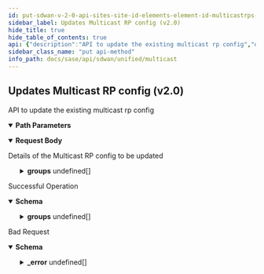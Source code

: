 ```yaml
---
id: put-sdwan-v-2-0-api-sites-site-id-elements-element-id-multicastrps-config-id
sidebar_label: Updates Multicast RP config (v2.0)
hide_title: true
hide_table_of_contents: true
api: {"description":"API to update the existing multicast rp config","operationId":"put-sdwan-v2.0-api-sites-site_id-elements-element_id-multicastrps-config_id","parameters":[{"description":"Site Id","in":"path","name":"site_id","required":true,"schema":{"description":"Site Id","type":"string"}},{"description":"Element Id","in":"path","name":"element_id","required":true,"schema":{"description":"Element Id","type":"string"}},{"description":"RP Config Id","in":"path","name":"config_id","required":true,"schema":{"description":"Config Id","type":"string"}}],"requestBody":{"content":{"application/json":{"schema":{"properties":{"description":{"description":"Description: Size(max = 1024, error = DESCRIPTION_EXCEEDS_LIMIT: Description length exceeds limit, min = 0) ","type":"string"},"groups":{"description":"Groups: Valid ListObject(allowDuplicate = true, allowEmpty = false, allowNull = false, listMaxSize = 1024, message = MULTICAST_INVALID_RP_CONFIG_GROUP_LIST, required = false) ","items":{"properties":{"ipv4_prefix":{"description":"Ipv4 Prefix","type":"string"},"is_active_rp":{"description":"Is Active Rp","type":"boolean"}}},"type":"array"},"id":{"description":"Id","type":"string"},"ipv4_address":{"description":"Ipv4 Address: IPAddress(allowEmpty = false, allowLinkLocal = false, allowNull = false, bcast = DENY, defaultRoute = false, dnsCheck = false, message = MULTICAST_RP_CONFIG_INVALID_ADDRESS, type = IP) ","type":"string"},"name":{"description":"Name: Required(error = NAME_REQD: Please provide resource name.) Size(max = 128, error = NAME_EXCEEDS_LIMIT: Name of the resource exceeds limit., min = 0) ","type":"string"},"tags":{"description":"Tags: ListString(allowDuplicate = false, allowEmpty = true, allowNull = true, length = 1024, listMaxSize = 10, error = INVALID_TAG: Maximum 10 Unique tags of length 1024 each are allowed, noTrim = false, regex = [^,\\\\s]+, required = false) ","items":{"description":"Tags","type":"string"},"type":"array"}},"required":["groups","ipv4_address","name"]}}},"description":"Details of the Multicast RP config to be updated"},"responses":{"200":{"content":{"application/json":{"schema":{"properties":{"description":{"description":"Description: Size(max = 1024, error = DESCRIPTION_EXCEEDS_LIMIT: Description length exceeds limit, min = 0) ","type":"string"},"groups":{"description":"Groups: Valid ListObject(allowDuplicate = true, allowEmpty = false, allowNull = false, listMaxSize = 1024, message = MULTICAST_INVALID_RP_CONFIG_GROUP_LIST, required = false) ","items":{"properties":{"ipv4_prefix":{"description":"Ipv4 Prefix","type":"string"},"is_active_rp":{"description":"Is Active Rp","type":"boolean"}}},"type":"array"},"id":{"description":"Id","type":"string"},"ipv4_address":{"description":"Ipv4 Address: IPAddress(allowEmpty = false, allowLinkLocal = false, allowNull = false, bcast = DENY, defaultRoute = false, dnsCheck = false, message = MULTICAST_RP_CONFIG_INVALID_ADDRESS, type = IP) ","type":"string"},"name":{"description":"Name: Required(error = NAME_REQD: Please provide resource name.) Size(max = 128, error = NAME_EXCEEDS_LIMIT: Name of the resource exceeds limit., min = 0) ","type":"string"},"tags":{"description":"Tags: ListString(allowDuplicate = false, allowEmpty = true, allowNull = true, length = 1024, listMaxSize = 10, error = INVALID_TAG: Maximum 10 Unique tags of length 1024 each are allowed, noTrim = false, regex = [^,\\\\s]+, required = false) ","items":{"description":"Tags","type":"string"},"type":"array"}},"required":["groups","ipv4_address","name"]}}},"description":"Successful Operation"},"400":{"content":{"application/json":{"example":{"value":{"_error":[{"code":"INVALID_JSON_INPUT"},{"code":"MULTICAST_RPCONFIG_INVALID_ADDRESS"},{"code":"MULTICAST_RPCONFIG_OVERLAPPING_ADDRESS"}]}},"schema":{"properties":{"_error":{"items":{"properties":{"code":{"type":"string"},"message":{"type":"string"}}},"type":"array"}}}}},"description":"Bad Request"}},"tags":["Multicast"],"method":"put","path":"/sdwan/v2.0/api/sites/{site_id}/elements/{element_id}/multicastrps/{config_id}","jsonRequestBodyExample":{"description":"string","groups":[{"ipv4_prefix":"string","is_active_rp":true}],"id":"string","ipv4_address":"string","name":"string","tags":["string"]},"info":{"contact":{},"description":"List of APIs used to manage multicast specific configurations.","title":"Multicast","version":"Latest"},"postman":{"name":"Updates Multicast RP config (v2.0)","description":{"content":"API to update the existing multicast rp config","type":"text/plain"},"url":{"path":["sdwan","v2.0","api","sites",":site_id","elements",":element_id","multicastrps",":config_id"],"host":["{{baseUrl}}"],"query":[],"variable":[{"disabled":false,"description":{"content":"(Required) Site Id","type":"text/plain"},"type":"any","value":"","key":"site_id"},{"disabled":false,"description":{"content":"(Required) Element Id","type":"text/plain"},"type":"any","value":"","key":"element_id"},{"disabled":false,"description":{"content":"(Required) RP Config Id","type":"text/plain"},"type":"any","value":"","key":"config_id"}]},"header":[{"key":"Content-Type","value":"application/json"},{"key":"Accept","value":"application/json"}],"method":"PUT","body":{"mode":"raw","raw":"\"\"","options":{"raw":{"language":"json"}}}}}
sidebar_class_name: "put api-method"
info_path: docs/sase/api/sdwan/unified/multicast
---
```



## Updates Multicast RP config (v2.0)



API to update the existing multicast rp config

<details style={{"marginBottom":"1rem"}} data-collapsed={false} open={true}><summary style={{}}><strong>Path Parameters</strong></summary><div><ul><ParamsItem className={"paramsItem"} param={{"description":"Site Id","in":"path","name":"site_id","required":true,"schema":{"description":"Site Id","type":"string"}}}></ParamsItem><ParamsItem className={"paramsItem"} param={{"description":"Element Id","in":"path","name":"element_id","required":true,"schema":{"description":"Element Id","type":"string"}}}></ParamsItem><ParamsItem className={"paramsItem"} param={{"description":"RP Config Id","in":"path","name":"config_id","required":true,"schema":{"description":"Config Id","type":"string"}}}></ParamsItem></ul></div></details><MimeTabs><TabItem label={"application/json"} value={"application/json-schema"}><details style={{}} data-collapsed={false} open={true}><summary style={{"textAlign":"left"}}><strong>Request Body</strong></summary><div style={{"textAlign":"left","marginLeft":"1rem"}}><div style={{"marginTop":"1rem","marginBottom":"1rem"}}>

Details of the Multicast RP config to be updated

</div></div><ul style={{"marginLeft":"1rem"}}><SchemaItem collapsible={false} name={"description"} required={false} schemaDescription={"Description: Size(max = 1024, error = DESCRIPTION_EXCEEDS_LIMIT: Description length exceeds limit, min = 0) "} schemaName={"string"} qualifierMessage={undefined} defaultValue={undefined}></SchemaItem><SchemaItem collapsible={true} className={"schemaItem"}><details style={{}}><summary style={{}}><strong>groups</strong><span style={{"opacity":"0.6"}}> undefined[]</span></summary><div style={{"marginLeft":"1rem"}}><div style={{"marginTop":".5rem","marginBottom":".5rem"}}>

Groups: Valid ListObject(allowDuplicate = true, allowEmpty = false, allowNull = false, listMaxSize = 1024, message = MULTICAST_INVALID_RP_CONFIG_GROUP_LIST, required = false) 

</div><SchemaItem collapsible={false} name={"ipv4_prefix"} required={false} schemaDescription={"Ipv4 Prefix"} schemaName={"string"} qualifierMessage={undefined} defaultValue={undefined}></SchemaItem><SchemaItem collapsible={false} name={"is_active_rp"} required={false} schemaDescription={"Is Active Rp"} schemaName={"boolean"} qualifierMessage={undefined} defaultValue={undefined}></SchemaItem></div></details></SchemaItem><SchemaItem collapsible={false} name={"id"} required={false} schemaDescription={"Id"} schemaName={"string"} qualifierMessage={undefined} defaultValue={undefined}></SchemaItem><SchemaItem collapsible={false} name={"ipv4_address"} required={true} schemaDescription={"Ipv4 Address: IPAddress(allowEmpty = false, allowLinkLocal = false, allowNull = false, bcast = DENY, defaultRoute = false, dnsCheck = false, message = MULTICAST_RP_CONFIG_INVALID_ADDRESS, type = IP) "} schemaName={"string"} qualifierMessage={undefined} defaultValue={undefined}></SchemaItem><SchemaItem collapsible={false} name={"name"} required={true} schemaDescription={"Name: Required(error = NAME_REQD: Please provide resource name.) Size(max = 128, error = NAME_EXCEEDS_LIMIT: Name of the resource exceeds limit., min = 0) "} schemaName={"string"} qualifierMessage={undefined} defaultValue={undefined}></SchemaItem><SchemaItem collapsible={false} name={"tags"} required={false} schemaDescription={"Tags: ListString(allowDuplicate = false, allowEmpty = true, allowNull = true, length = 1024, listMaxSize = 10, error = INVALID_TAG: Maximum 10 Unique tags of length 1024 each are allowed, noTrim = false, regex = [^,\\\\s]+, required = false) "} schemaName={"string[]"} qualifierMessage={undefined} defaultValue={undefined}></SchemaItem></ul></details></TabItem></MimeTabs><div><ApiTabs><TabItem label={"200"} value={"200"}><div>

Successful Operation

</div><div><MimeTabs groupId={"mime-type"}><TabItem label={"application/json"} value={"application/json"}><SchemaTabs groupId={"schema-tabs"}><TabItem label={"Schema"} value={"Schema"}><details style={{}} data-collapsed={false} open={true}><summary style={{"textAlign":"left"}}><strong>Schema</strong></summary><div style={{"textAlign":"left","marginLeft":"1rem"}}></div><ul style={{"marginLeft":"1rem"}}><SchemaItem collapsible={false} name={"description"} required={false} schemaDescription={"Description: Size(max = 1024, error = DESCRIPTION_EXCEEDS_LIMIT: Description length exceeds limit, min = 0) "} schemaName={"string"} qualifierMessage={undefined} defaultValue={undefined}></SchemaItem><SchemaItem collapsible={true} className={"schemaItem"}><details style={{}}><summary style={{}}><strong>groups</strong><span style={{"opacity":"0.6"}}> undefined[]</span></summary><div style={{"marginLeft":"1rem"}}><div style={{"marginTop":".5rem","marginBottom":".5rem"}}>

Groups: Valid ListObject(allowDuplicate = true, allowEmpty = false, allowNull = false, listMaxSize = 1024, message = MULTICAST_INVALID_RP_CONFIG_GROUP_LIST, required = false) 

</div><SchemaItem collapsible={false} name={"ipv4_prefix"} required={false} schemaDescription={"Ipv4 Prefix"} schemaName={"string"} qualifierMessage={undefined} defaultValue={undefined}></SchemaItem><SchemaItem collapsible={false} name={"is_active_rp"} required={false} schemaDescription={"Is Active Rp"} schemaName={"boolean"} qualifierMessage={undefined} defaultValue={undefined}></SchemaItem></div></details></SchemaItem><SchemaItem collapsible={false} name={"id"} required={false} schemaDescription={"Id"} schemaName={"string"} qualifierMessage={undefined} defaultValue={undefined}></SchemaItem><SchemaItem collapsible={false} name={"ipv4_address"} required={false} schemaDescription={"Ipv4 Address: IPAddress(allowEmpty = false, allowLinkLocal = false, allowNull = false, bcast = DENY, defaultRoute = false, dnsCheck = false, message = MULTICAST_RP_CONFIG_INVALID_ADDRESS, type = IP) "} schemaName={"string"} qualifierMessage={undefined} defaultValue={undefined}></SchemaItem><SchemaItem collapsible={false} name={"name"} required={false} schemaDescription={"Name: Required(error = NAME_REQD: Please provide resource name.) Size(max = 128, error = NAME_EXCEEDS_LIMIT: Name of the resource exceeds limit., min = 0) "} schemaName={"string"} qualifierMessage={undefined} defaultValue={undefined}></SchemaItem><SchemaItem collapsible={false} name={"tags"} required={false} schemaDescription={"Tags: ListString(allowDuplicate = false, allowEmpty = true, allowNull = true, length = 1024, listMaxSize = 10, error = INVALID_TAG: Maximum 10 Unique tags of length 1024 each are allowed, noTrim = false, regex = [^,\\\\s]+, required = false) "} schemaName={"string[]"} qualifierMessage={undefined} defaultValue={undefined}></SchemaItem></ul></details></TabItem><TabItem label={"Example (from schema)"} value={"Example (from schema)"}><ResponseSamples responseExample={"{\n  \"description\": \"string\",\n  \"groups\": [\n    {\n      \"ipv4_prefix\": \"string\",\n      \"is_active_rp\": true\n    }\n  ],\n  \"id\": \"string\",\n  \"ipv4_address\": \"string\",\n  \"name\": \"string\",\n  \"tags\": [\n    \"string\"\n  ]\n}"} language={"json"}></ResponseSamples></TabItem></SchemaTabs></TabItem></MimeTabs></div></TabItem><TabItem label={"400"} value={"400"}><div>

Bad Request

</div><div><MimeTabs groupId={"mime-type"}><TabItem label={"application/json"} value={"application/json"}><SchemaTabs groupId={"schema-tabs"}><TabItem label={"Schema"} value={"Schema"}><details style={{}} data-collapsed={false} open={true}><summary style={{"textAlign":"left"}}><strong>Schema</strong></summary><div style={{"textAlign":"left","marginLeft":"1rem"}}></div><ul style={{"marginLeft":"1rem"}}><SchemaItem collapsible={true} className={"schemaItem"}><details style={{}}><summary style={{}}><strong>_error</strong><span style={{"opacity":"0.6"}}> undefined[]</span></summary><div style={{"marginLeft":"1rem"}}><SchemaItem collapsible={false} name={"code"} required={false} schemaDescription={undefined} schemaName={"string"} qualifierMessage={undefined} defaultValue={undefined}></SchemaItem><SchemaItem collapsible={false} name={"message"} required={false} schemaDescription={undefined} schemaName={"string"} qualifierMessage={undefined} defaultValue={undefined}></SchemaItem></div></details></SchemaItem></ul></details></TabItem><TabItem label={"Example (from schema)"} value={"Example (from schema)"}><ResponseSamples responseExample={"{\n  \"_error\": [\n    {\n      \"code\": \"string\",\n      \"message\": \"string\"\n    }\n  ]\n}"} language={"json"}></ResponseSamples></TabItem><TabItem label={"Example"} value={"Example"}><ResponseSamples responseExample={"{\n  \"value\": {\n    \"_error\": [\n      {\n        \"code\": \"INVALID_JSON_INPUT\"\n      },\n      {\n        \"code\": \"MULTICAST_RPCONFIG_INVALID_ADDRESS\"\n      },\n      {\n        \"code\": \"MULTICAST_RPCONFIG_OVERLAPPING_ADDRESS\"\n      }\n    ]\n  }\n}"} language={"json"}></ResponseSamples></TabItem></SchemaTabs></TabItem></MimeTabs></div></TabItem></ApiTabs></div>
      